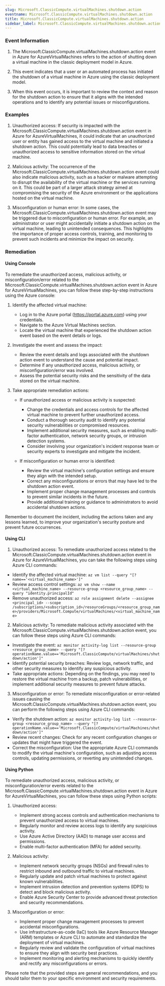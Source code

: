 ```yaml
--- 
slug: Microsoft.ClassicCompute.virtualMachines.shutdown.action
eventname: Microsoft.ClassicCompute.virtualMachines.shutdown.action
title: Microsoft.ClassicCompute.virtualMachines.shutdown.action
sidebar_label: Microsoft.ClassicCompute.virtualMachines.shutdown.action
---
```

                       
### Event Information

1. The Microsoft.ClassicCompute.virtualMachines.shutdown.action event in Azure for AzureVirtualMachines refers to the action of shutting down a virtual machine in the classic deployment model in Azure.

2. This event indicates that a user or an automated process has initiated the shutdown of a virtual machine in Azure using the classic deployment model.

3. When this event occurs, it is important to review the context and reason for the shutdown action to ensure that it aligns with the intended operations and to identify any potential issues or misconfigurations.


### Examples

1. Unauthorized access: If security is impacted with the Microsoft.ClassicCompute.virtualMachines.shutdown.action event in Azure for AzureVirtualMachines, it could indicate that an unauthorized user or entity has gained access to the virtual machine and initiated a shutdown action. This could potentially lead to data breaches or unauthorized access to sensitive information stored on the virtual machine.

2. Malicious activity: The occurrence of the Microsoft.ClassicCompute.virtualMachines.shutdown.action event could also indicate malicious activity, such as a hacker or malware attempting to disrupt the availability of the virtual machine or the services running on it. This could be part of a larger attack strategy aimed at compromising the security of the Azure environment or the applications hosted on the virtual machine.

3. Misconfiguration or human error: In some cases, the Microsoft.ClassicCompute.virtualMachines.shutdown.action event may be triggered due to misconfiguration or human error. For example, an administrator or user might accidentally initiate a shutdown action on the virtual machine, leading to unintended consequences. This highlights the importance of proper access controls, training, and monitoring to prevent such incidents and minimize the impact on security.

### Remediation

#### Using Console

To remediate the unauthorized access, malicious activity, or misconfiguration/error related to the Microsoft.ClassicCompute.virtualMachines.shutdown.action event in Azure for AzureVirtualMachines, you can follow these step-by-step instructions using the Azure console:

1. Identify the affected virtual machine: 
   - Log in to the Azure portal (https://portal.azure.com) using your credentials.
   - Navigate to the Azure Virtual Machines section.
   - Locate the virtual machine that experienced the shutdown action event based on the event details or logs.

2. Investigate the event and assess the impact:
   - Review the event details and logs associated with the shutdown action event to understand the cause and potential impact.
   - Determine if any unauthorized access, malicious activity, or misconfiguration/error was involved.
   - Assess the potential security risks and the sensitivity of the data stored on the virtual machine.

3. Take appropriate remediation actions:
   - If unauthorized access or malicious activity is suspected:
     - Change the credentials and access controls for the affected virtual machine to prevent further unauthorized access.
     - Conduct a thorough security audit to identify any potential security vulnerabilities or compromised resources.
     - Implement additional security measures, such as enabling multi-factor authentication, network security groups, or intrusion detection systems.
     - Consider involving your organization's incident response team or security experts to investigate and mitigate the incident.

   - If misconfiguration or human error is identified:
     - Review the virtual machine's configuration settings and ensure they align with the intended setup.
     - Correct any misconfigurations or errors that may have led to the shutdown action event.
     - Implement proper change management processes and controls to prevent similar incidents in the future.
     - Provide additional training or guidance to administrators to avoid accidental shutdown actions.

Remember to document the incident, including the actions taken and any lessons learned, to improve your organization's security posture and prevent future occurrences.

#### Using CLI

1. Unauthorized access: To remediate unauthorized access related to the Microsoft.ClassicCompute.virtualMachines.shutdown.action event in Azure for AzureVirtualMachines, you can take the following steps using Azure CLI commands:

- Identify the affected virtual machine: `az vm list --query "[?name=='<virtual_machine_name>']"`
- Review access control settings: `az vm show --name <virtual_machine_name> --resource-group <resource_group_name> --query "identity.principalId"`
- Remove unauthorized access: `az role assignment delete --assignee <principal_id> --scope /subscriptions/<subscription_id>/resourceGroups/<resource_group_name>/providers/Microsoft.Compute/virtualMachines/<virtual_machine_name>`

2. Malicious activity: To remediate malicious activity associated with the Microsoft.ClassicCompute.virtualMachines.shutdown.action event, you can follow these steps using Azure CLI commands:

- Investigate the event: `az monitor activity-log list --resource-group <resource_group_name> --query "[?operationName.value=='Microsoft.ClassicCompute/virtualMachines/shutdown/action']"`
- Identify potential security breaches: Review logs, network traffic, and other security measures to identify any suspicious activity.
- Take appropriate actions: Depending on the findings, you may need to restore the virtual machine from a backup, patch vulnerabilities, or implement additional security measures to prevent future attacks.

3. Misconfiguration or error: To remediate misconfiguration or error-related issues causing the Microsoft.ClassicCompute.virtualMachines.shutdown.action event, you can perform the following steps using Azure CLI commands:

- Verify the shutdown action: `az monitor activity-log list --resource-group <resource_group_name> --query "[?operationName.value=='Microsoft.ClassicCompute/virtualMachines/shutdown/action']"`
- Review recent changes: Check for any recent configuration changes or updates that might have triggered the event.
- Correct the misconfiguration: Use the appropriate Azure CLI commands to modify the virtual machine's configuration, such as adjusting access controls, updating permissions, or reverting any unintended changes.

#### Using Python

To remediate unauthorized access, malicious activity, or misconfiguration/error events related to the Microsoft.ClassicCompute.virtualMachines.shutdown.action event in Azure for AzureVirtualMachines, you can follow these steps using Python scripts:

1. Unauthorized access:
   - Implement strong access controls and authentication mechanisms to prevent unauthorized access to virtual machines.
   - Regularly monitor and review access logs to identify any suspicious activity.
   - Use Azure Active Directory (AAD) to manage user access and permissions.
   - Enable multi-factor authentication (MFA) for added security.

2. Malicious activity:
   - Implement network security groups (NSGs) and firewall rules to restrict inbound and outbound traffic to virtual machines.
   - Regularly update and patch virtual machines to protect against known vulnerabilities.
   - Implement intrusion detection and prevention systems (IDPS) to detect and block malicious activity.
   - Enable Azure Security Center to provide advanced threat protection and security recommendations.

3. Misconfiguration or error:
   - Implement proper change management processes to prevent accidental misconfigurations.
   - Use infrastructure-as-code (IaC) tools like Azure Resource Manager (ARM) templates or Azure CLI to automate and standardize the deployment of virtual machines.
   - Regularly review and validate the configuration of virtual machines to ensure they align with security best practices.
   - Implement monitoring and alerting mechanisms to quickly identify and rectify any misconfigurations or errors.

Please note that the provided steps are general recommendations, and you should tailor them to your specific environment and security requirements.


 